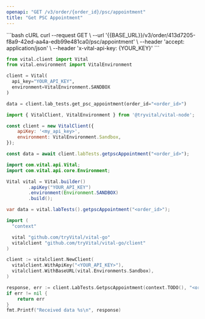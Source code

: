 ```yaml
---
openapi: "GET /v3/order/{order_id}/psc/appointment"
title: "Get PSC Appointment"
---
```


<RequestExample>
```bash cURL
curl --request GET \
     --url '{{BASE_URL}}/v3/order/413d7205-f8a9-42ed-aa4a-edb99e481ca0/psc/appointment' \
     --header 'accept: application/json' \
     --header 'x-vital-api-key: {YOUR_KEY}'
```

```python Python
from vital.client import Vital
from vital.environment import VitalEnvironment

client = Vital(
  api_key="YOUR_API_KEY",
  environment=VitalEnvironment.SANDBOX
)

data = client.lab_tests.get_psc_appointment(order_id="<order_id>")
```

```javascript Node
import { VitalClient, VitalEnvironment } from '@tryvital/vital-node';

const client = new VitalClient({
    apiKey: '<my_api_key>',
    environment: VitalEnvironment.Sandbox,
});

const data = await client.labTests.getpscAppointment("<order_id>");
```


```java Java
import com.vital.api.Vital;
import com.vital.api.core.Environment;

Vital vital = Vital.builder()
        .apiKey("YOUR_API_KEY")
        .environment(Environment.SANDBOX)
        .build();

var data = vital.labTests().getpscAppointment("<order_id>");
```

```go Go
import (
  "context"

  vital "github.com/tryVital/vital-go"
  vitalclient "github.com/tryVital/vital-go/client"
)

client := vitalclient.NewClient(
  vitalclient.WithApiKey("<YOUR_API_KEY>"),
  vitalclient.WithBaseURL(vital.Environments.Sandbox),
)

response, err := client.LabTests.GetpscAppointment(context.TODO(), "<order_id>")
if err != nil {
    return err
}
fmt.Printf("Received data %s\n", response)
```

</RequestExample>

